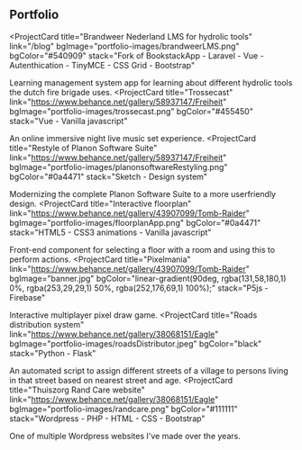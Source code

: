 ## Portfolio

<ProjectCard
  title="Brandweer Nederland LMS for hydrolic tools"
  link="/blog"
  bgImage="portfolio-images/brandweerLMS.png"
  bgColor="#540909"
  stack="Fork of BookstackApp - Laravel - Vue - Autenthication - TinyMCE - CSS Grid - Bootstrap"
>
  Learning management system app for learning about different hydrolic tools the dutch fire brigade uses. 
</ProjectCard>
<ProjectCard
  title="Trossecast"
  link="https://www.behance.net/gallery/58937147/Freiheit"
  bgImage="portfolio-images/trossecast.png"
  bgColor="#455450"
  stack="Vue - Vanilla javascript"
>
  An online immersive night live music set experience. 
</ProjectCard>
<ProjectCard
  title="Restyle of Planon Software Suite"
  link="https://www.behance.net/gallery/58937147/Freiheit"
  bgImage="portfolio-images/planonsoftwareRestyling.png"
  bgColor="#0a4471"
  stack="Sketch - Design system"
>
  Modernizing the complete Planon Software Suite to a more userfriendly design.
</ProjectCard>
<ProjectCard
  title="Interactive floorplan"
  link="https://www.behance.net/gallery/43907099/Tomb-Raider"
  bgImage="portfolio-images/floorplanApp.png"
  bgColor="#0a4471"
  stack="HTML5 - CSS3 animations - Vanilla javascript"
>
  Front-end component for selecting a floor with a room and using this to perform actions.
</ProjectCard>
<ProjectCard
  title="Pixelmania"
  link="https://www.behance.net/gallery/43907099/Tomb-Raider"
  bgImage="banner.jpg"
  bgColor="linear-gradient(90deg, rgba(131,58,180,1) 0%, rgba(253,29,29,1) 50%, rgba(252,176,69,1) 100%);"
  stack="P5js - Firebase"
>
  Interactive multiplayer pixel draw game.
</ProjectCard>
<ProjectCard
  title="Roads distribution system"
  link="https://www.behance.net/gallery/38068151/Eagle"
  bgImage="portfolio-images/roadsDistributor.jpeg"
  bgColor="black"
  stack="Python - Flask"
>
  An automated script to assign different streets of a village to persons living in that street based on nearest street and age.
</ProjectCard>
<ProjectCard
  title="Thuiszorg Rand Care website"
  link="https://www.behance.net/gallery/38068151/Eagle"
  bgImage="portfolio-images/randcare.png"
  bgColor="#111111"
  stack="Wordpress - PHP - HTML - CSS - Bootstrap"
>
  One of multiple Wordpress websites I've made over the years.
</ProjectCard>